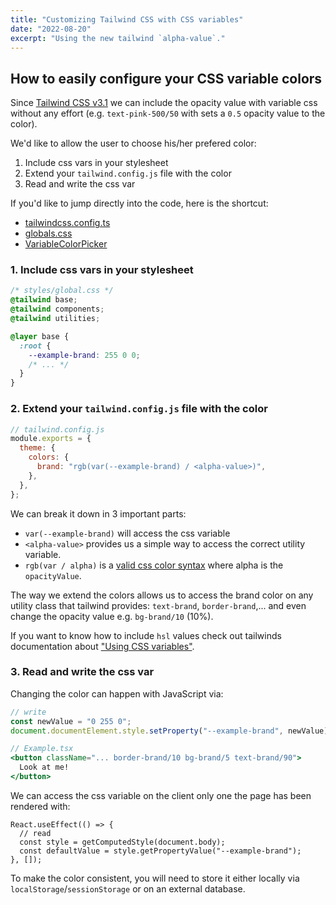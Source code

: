 ```yaml
---
title: "Customizing Tailwind CSS with CSS variables"
date: "2022-08-20"
excerpt: "Using the new tailwind `alpha-value`."
---
```


## How to easily configure your CSS variable colors

Since [Tailwind CSS v3.1](https://tailwindcss.com/blog/tailwindcss-v3-1#easier-css-variable-color-configuration) we can include the opacity value with variable css without any effort (e.g. `text-pink-500/50` with sets a `0.5` opacity value to the color).

We'd like to allow the user to choose his/her prefered color:

<VariableColorPicker />

1. Include css vars in your stylesheet
2. Extend your `tailwind.config.js` file with the color
3. Read and write the css var

If you'd like to jump directly into the code, here is the shortcut:

- [tailwindcss.config.ts](https://github.com/mxkaske/next-mxkaske/blob/main/apps/web/tailwind.config.js)
- [globals.css](https://github.com/mxkaske/next-mxkaske/blob/main/apps/web/src/styles/globals.css)
- [VariableColorPicker](https://github.com/mxkaske/next-mxkaske/blob/main/apps/web/src/components/examples/VariableColorPicker.tsx)

### 1. Include css vars in your stylesheet

```css
/* styles/global.css */
@tailwind base;
@tailwind components;
@tailwind utilities;

@layer base {
  :root {
    --example-brand: 255 0 0;
    /* ... */
  }
}
```

### 2. Extend your `tailwind.config.js` file with the color

```js
// tailwind.config.js
module.exports = {
  theme: {
    colors: {
      brand: "rgb(var(--example-brand) / <alpha-value>)",
    },
  },
};
```

We can break it down in 3 important parts:

- `var(--example-brand)` will access the css variable
- `<alpha-value>` provides us a simple way to access the correct utility variable.
- `rgb(var / alpha)` is a [valid css color syntax](https://developer.mozilla.org/en-US/docs/Web/CSS/color_value/rgb#syntax) where alpha is the `opacityValue`.

The way we extend the colors allows us to access the brand color on any utility class that tailwind provides: `text-brand`, `border-brand`,... and even change the opacity value e.g. `bg-brand/10` (10%).

If you want to know how to include `hsl` values check out tailwinds documentation about ["Using CSS variables"](https://tailwindcss.com/docs/customizing-colors#using-css-variables).

### 3. Read and write the css var

Changing the color can happen with JavaScript via:

```js
// write
const newValue = "0 255 0";
document.documentElement.style.setProperty("--example-brand", newValue);
```

```jsx
// Example.tsx
<button className="... border-brand/10 bg-brand/5 text-brand/90">
  Look at me!
</button>
```

We can access the css variable on the client only one the page has been rendered with:

```tsx
React.useEffect(() => {
  // read
  const style = getComputedStyle(document.body);
  const defaultValue = style.getPropertyValue("--example-brand");
}, []);
```

To make the color consistent, you will need to store it either locally via `localStorage`/`sessionStorage` or on an external database.
